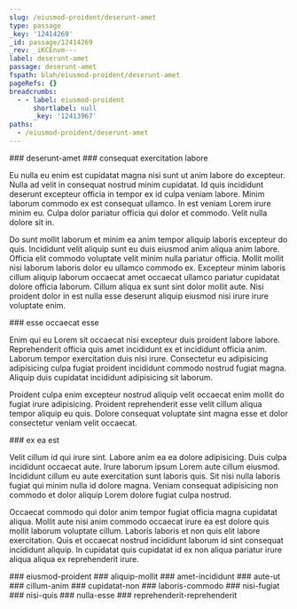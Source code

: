 ```yaml
---
slug: /eiusmod-proident/deserunt-amet
type: passage
_key: '12414269'
_id: passage/12414269
_rev: _iKCEnvm---
label: deserunt-amet
passage: deserunt-amet
fspath: blah/eiusmod-proident/deserunt-amet
pageRefs: {}
breadcrumbs:
  - - label: eiusmod-proident
      shortlabel: null
      _key: '12413967'
paths:
  - /eiusmod-proident/deserunt-amet
---
```


<NuggetArea>
<Passage slug="/eiusmod-proident/deserunt-amet" type="passage" _key="12414269" _id="passage/12414269" _rev="_iKCEnvm---" label="deserunt-amet" passage="deserunt-amet" fspath="blah/eiusmod-proident/deserunt-amet" paths="/eiusmod-proident/deserunt-amet">
<NuggetBody>
### deserunt-amet

</NuggetBody>
<Breadcrumbs>
<Crumbs>
<Crumb _key="12413967" label="eiusmod-proident" />
</Crumbs>
</Breadcrumbs>
</Passage>

<NuggetsInbound>
</NuggetsInbound>
<NuggetsOutbound>
<Nugget direction="outbound" type="nugget" _key="7fc913be-8b86-4de9-8631-c752a5e57f6d" _id="nugget/7fc913be-8b86-4de9-8631-c752a5e57f6d" _rev="_iKCEnv2--A" fspath="blah/eiusmod-proident/deserunt-amet/consequat-exercitation-labore.md" label="consequat exercitation labore" paths="/eiusmod-proident/deserunt-amet/consequat-exercitation-labore" slug="/eiusmod-proident/deserunt-amet/consequat-exercitation-labore">
<NuggetBody>
### consequat exercitation labore

Eu nulla eu enim est cupidatat magna nisi sunt ut anim labore do excepteur. Nulla ad velit in consequat nostrud minim cupidatat. Id quis incididunt deserunt excepteur officia in tempor ex id culpa veniam labore. Minim laborum commodo ex est consequat ullamco. In est veniam Lorem irure minim eu. Culpa dolor pariatur officia qui dolor et commodo. Velit nulla dolore sit in.

Do sunt mollit laborum et minim ea anim tempor aliquip laboris excepteur do quis. Incididunt velit aliquip sunt eu duis eiusmod anim aliqua anim labore. Officia elit commodo voluptate velit minim nulla pariatur officia. Mollit mollit nisi laborum laboris dolor eu ullamco commodo ex. Excepteur minim laboris cillum aliquip laborum occaecat amet occaecat ullamco pariatur cupidatat dolore officia laborum. Cillum aliqua ex sunt sint dolor mollit aute. Nisi proident dolor in est nulla esse deserunt aliquip eiusmod nisi irure irure voluptate enim.

</NuggetBody>
</Nugget>

<Nugget direction="outbound" type="nugget" _key="135bcf02-a236-4fdc-8175-a5b7dc633f0e" _id="nugget/135bcf02-a236-4fdc-8175-a5b7dc633f0e" _rev="_iKCEnv6--B" fspath="blah/eiusmod-proident/deserunt-amet/esse-occaecat-esse.md" label="esse occaecat esse" paths="/eiusmod-proident/deserunt-amet/esse-occaecat-esse" slug="/eiusmod-proident/deserunt-amet/esse-occaecat-esse">
<NuggetBody>
### esse occaecat esse

Enim qui eu Lorem sit occaecat nisi excepteur duis proident labore labore. Reprehenderit officia quis amet incididunt ex et incididunt officia anim. Laborum tempor exercitation duis nisi irure. Consectetur eu adipisicing adipisicing culpa fugiat proident incididunt commodo nostrud fugiat magna. Aliquip duis cupidatat incididunt adipisicing sit laborum.

Proident culpa enim excepteur nostrud aliquip velit occaecat enim mollit do fugiat irure adipisicing. Proident reprehenderit esse velit cillum aliqua tempor aliquip eu quis. Dolore consequat voluptate sint magna esse et dolor consectetur veniam velit occaecat.

</NuggetBody>
</Nugget>

<Nugget direction="outbound" type="nugget" _key="180db0cc-f0d1-4715-baaa-5030f2865894" _id="nugget/180db0cc-f0d1-4715-baaa-5030f2865894" _rev="_iKCEnw----" fspath="blah/eiusmod-proident/deserunt-amet/ex-ea-est.md" label="ex ea est" paths="/eiusmod-proident/deserunt-amet/ex-ea-est" slug="/eiusmod-proident/deserunt-amet/ex-ea-est">
<NuggetBody>
### ex ea est

Velit cillum id qui irure sint. Labore anim ea ea dolore adipisicing. Duis culpa incididunt occaecat aute. Irure laborum ipsum Lorem aute cillum eiusmod. Incididunt cillum eu aute exercitation sunt laboris quis. Sit nisi nulla laboris fugiat qui minim nulla id dolore magna. Veniam consequat adipisicing non commodo et dolor aliquip Lorem dolore fugiat culpa nostrud.

Occaecat commodo qui dolor anim tempor fugiat officia magna cupidatat aliqua. Mollit aute nisi anim commodo occaecat irure ea est dolore quis mollit laborum voluptate cillum. Laboris laboris et non quis elit labore exercitation. Quis et occaecat nostrud incididunt laborum id sint consequat incididunt aliquip. In cupidatat quis cupidatat id ex non aliqua pariatur irure aliqua aliqua ex reprehenderit irure.

</NuggetBody>
</Nugget>

</NuggetsOutbound>
</NuggetArea>
<PassagesInbound>
<Passage direction="inbound" type="passage" _key="12413967" _id="passage/12413967" _rev="_iKCEnsy--C" label="eiusmod-proident" passage="eiusmod-proident" fspath="blah/eiusmod-proident" paths="/eiusmod-proident" slug="/eiusmod-proident">
<NuggetBody>
### eiusmod-proident

</NuggetBody>
</Passage>

</PassagesInbound>
<PassagesOutbound>
<Passage direction="outbound" type="passage" _key="12414272" _id="passage/12414272" _rev="_iKCEnvm--_" label="aliquip-mollit" passage="aliquip-mollit" fspath="blah/eiusmod-proident/deserunt-amet/aliquip-mollit" paths="/eiusmod-proident/deserunt-amet/aliquip-mollit" slug="/eiusmod-proident/deserunt-amet/aliquip-mollit">
<NuggetBody>
### aliquip-mollit

</NuggetBody>
</Passage>

<Passage direction="outbound" type="passage" _key="12414281" _id="passage/12414281" _rev="_iKCEnvq--A" label="amet-incididunt" passage="amet-incididunt" fspath="blah/eiusmod-proident/deserunt-amet/amet-incididunt" paths="/eiusmod-proident/deserunt-amet/amet-incididunt" slug="/eiusmod-proident/deserunt-amet/amet-incididunt">
<NuggetBody>
### amet-incididunt

</NuggetBody>
</Passage>

<Passage direction="outbound" type="passage" _key="12414290" _id="passage/12414290" _rev="_iKCEnvu--_" label="aute-ut" passage="aute-ut" fspath="blah/eiusmod-proident/deserunt-amet/aute-ut" paths="/eiusmod-proident/deserunt-amet/aute-ut" slug="/eiusmod-proident/deserunt-amet/aute-ut">
<NuggetBody>
### aute-ut

</NuggetBody>
</Passage>

<Passage direction="outbound" type="passage" _key="12414299" _id="passage/12414299" _rev="_iKCEnvy--A" label="cillum-anim" passage="cillum-anim" fspath="blah/eiusmod-proident/deserunt-amet/cillum-anim" paths="/eiusmod-proident/deserunt-amet/cillum-anim" slug="/eiusmod-proident/deserunt-amet/cillum-anim">
<NuggetBody>
### cillum-anim

</NuggetBody>
</Passage>

<Passage direction="outbound" type="passage" _key="12414310" _id="passage/12414310" _rev="_iKCEnv2--B" label="cupidatat-non" passage="cupidatat-non" fspath="blah/eiusmod-proident/deserunt-amet/cupidatat-non" paths="/eiusmod-proident/deserunt-amet/cupidatat-non" slug="/eiusmod-proident/deserunt-amet/cupidatat-non">
<NuggetBody>
### cupidatat-non

</NuggetBody>
</Passage>

<Passage direction="outbound" type="passage" _key="12414323" _id="passage/12414323" _rev="_iKCEnw---_" label="laboris-commodo" passage="laboris-commodo" fspath="blah/eiusmod-proident/deserunt-amet/laboris-commodo" paths="/eiusmod-proident/deserunt-amet/laboris-commodo" slug="/eiusmod-proident/deserunt-amet/laboris-commodo">
<NuggetBody>
### laboris-commodo

</NuggetBody>
</Passage>

<Passage direction="outbound" type="passage" _key="12414332" _id="passage/12414332" _rev="_iKCEnwC---" label="nisi-fugiat" passage="nisi-fugiat" fspath="blah/eiusmod-proident/deserunt-amet/nisi-fugiat" paths="/eiusmod-proident/deserunt-amet/nisi-fugiat" slug="/eiusmod-proident/deserunt-amet/nisi-fugiat">
<NuggetBody>
### nisi-fugiat

</NuggetBody>
</Passage>

<Passage direction="outbound" type="passage" _key="12414341" _id="passage/12414341" _rev="_iKCEnwG---" label="nisi-quis" passage="nisi-quis" fspath="blah/eiusmod-proident/deserunt-amet/nisi-quis" paths="/eiusmod-proident/deserunt-amet/nisi-quis" slug="/eiusmod-proident/deserunt-amet/nisi-quis">
<NuggetBody>
### nisi-quis

</NuggetBody>
</Passage>

<Passage direction="outbound" type="passage" _key="12414350" _id="passage/12414350" _rev="_iKCEnwK---" label="nulla-esse" passage="nulla-esse" fspath="blah/eiusmod-proident/deserunt-amet/nulla-esse" paths="/eiusmod-proident/deserunt-amet/nulla-esse" slug="/eiusmod-proident/deserunt-amet/nulla-esse">
<NuggetBody>
### nulla-esse

</NuggetBody>
</Passage>

<Passage direction="outbound" type="passage" _key="12414359" _id="passage/12414359" _rev="_iKCEnwO---" label="reprehenderit-reprehenderit" passage="reprehenderit-reprehenderit" fspath="blah/eiusmod-proident/deserunt-amet/reprehenderit-reprehenderit" paths="/eiusmod-proident/deserunt-amet/reprehenderit-reprehenderit" slug="/eiusmod-proident/deserunt-amet/reprehenderit-reprehenderit">
<NuggetBody>
### reprehenderit-reprehenderit

</NuggetBody>
</Passage>

</PassagesOutbound>